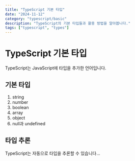 ```yaml
---
title: "TypeScript 기본 타입"
date: "2024-11-12"
category: "typescript/basic"
description: "TypeScript의 기본 타입들과 활용 방법을 알아봅니다."
tags: ["typescript", "types"]
---
```


# TypeScript 기본 타입

TypeScript는 JavaScript에 타입을 추가한 언어입니다.

## 기본 타입

1. string
2. number
3. boolean
4. array
5. object
6. null과 undefined

## 타입 추론

TypeScript는 자동으로 타입을 추론할 수 있습니다...
